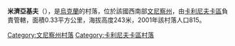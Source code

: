 {{coord|49|23|40|N|28|22|52|E|scale:30000|display=title}}

'''米濟亞基夫'''（{{lang-uk|Мізяків}}），是[[烏克蘭|烏克蘭]]的村落，位於該國西南部[[文尼察州|文尼察州]]，由[[卡利尼夫卡區|卡利尼夫卡區]]負責管轄，面積0.33平方公里，海拔高度243米，2001年該村落人口815。

[[Category:文尼察州村落|Category:文尼察州村落]]
[[Category:卡利尼夫卡區村落|Category:卡利尼夫卡區村落]]


{{Vinnytsia-geo-stub}}